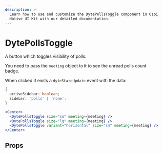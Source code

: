 ```yaml
---
description: >-
  Learn how to use and customize the DytePollsToggle component in Ospi's React
  Native UI Kit with our detailed documentation.
---
```


# DytePollsToggle

A button which toggles visibility of polls.

You need to pass the `meeting` object to it to see the unread polls count badge.

When clicked it emits a `dyteStateUpdate` event with the data:

```ts
{
  activeSidebar: boolean;
  sidebar: 'polls' | 'none';
}
```

```jsx
<Center>
  <DytePollsToggle size="sm" meeting={meeting} />
  <DytePollsToggle size="lg" meeting={meeting} />
  <DytePollsToggle variant="horizontal" size="sm" meeting={meeting} />
</Center>
```

## Props

<PropsTable of="dyte-polls-toggle" />

<head>
  <title>React Native UI Kit DytePollsToggle</title>
</head>
